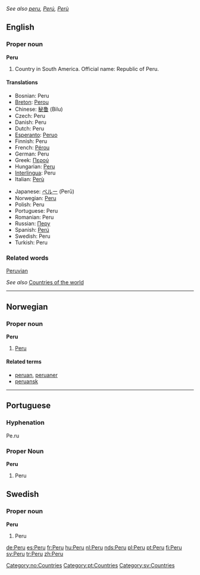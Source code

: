 ''See also [[peru]], [[Perú]], [[Perù]]''
==English==

===Proper noun===
'''Peru'''
#Country in South America. Official name: Republic of Peru.

====Translations====
{{top}}
*Bosnian: Peru {{m}}
*[[Breton]]: [[Perou]]
*Chinese: [[秘鲁]] (Bilu)
*Czech: Peru
*Danish: Peru
*Dutch: Peru {{n}}
*[[Esperanto]]: [[Peruo]]
*Finnish: Peru
*French: [[Pérou]] {{m}}
*German: Peru
*Greek: [[Περού]]
*Hungarian: [[Peru]]
*[[Interlingua]]: Peru
*Italian: [[Perù]] {{m}}
{{mid}}
*Japanese: [[ペルー]] (Perū)
*Norwegian: [[#Norwegian|Peru]]
*Polish: Peru
*Portuguese: Peru {{m}}
*Romanian: Peru {{n}}
*Russian: [[Перу]]
*Spanish: [[Perú]] {{m}}
*Swedish: Peru
*Turkish: Peru
{{bottom}}

===Related words===
[[Peruvian]]

''See also'' [[Countries of the world]]

----
==Norwegian==
===Proper noun===
[[Category:no:Countries]]
'''Peru'''
#[[#English|Peru]]
====Related terms====
*[[peruan]], [[peruaner]]
*[[peruansk]]

----
==Portuguese==
===Hyphenation===
Pe.ru
===Proper Noun===
'''Peru''' {{m}}

#Peru

==Swedish==
===Proper noun===
'''Peru'''
#Peru

[[Category:pt:Countries]]
[[Category:sv:Countries]]

[[de:Peru]]
[[es:Peru]]
[[fr:Peru]]
[[hu:Peru]]
[[nl:Peru]]
[[nds:Peru]]
[[pl:Peru]]
[[pt:Peru]]
[[fi:Peru]]
[[sv:Peru]]
[[tr:Peru]]
[[zh:Peru]]